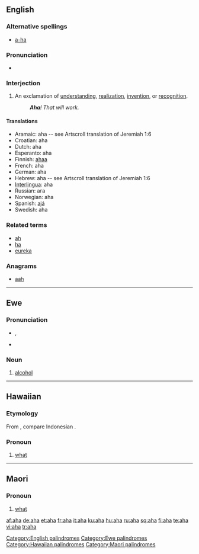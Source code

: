 {{also|AHA}}
==English==

===Alternative spellings===
* [[a-ha]]

===Pronunciation===
* {{audio|en-us-aha.ogg|Audio (US)}}

===Interjection===
{{infl|en|interjection}}

# An exclamation of [[understanding]], [[realization]], [[invention]], or [[recognition]].
#: '''''Aha'''! That will work.''

====Translations====
* Aramaic: aha -- see Artscroll translation of Jeremiah 1:6
* Croatian: aha
* Dutch: aha
* Esperanto: aha
* Finnish: [[ahaa]]
* French: aha
* German: aha
* Hebrew: aha -- see Artscroll translation of Jeremiah 1:6
* [[Interlingua]]: aha
* Russian: ага
* Norwegian: aha
* Spanish: [[ajá]]
* Swedish: aha

===Related terms===
* [[ah]]
* [[ha]]
* [[eureka]]

===Anagrams===
* [[aah]]

[[Category:English palindromes]]

----

==Ewe==

===Pronunciation===
* {{IPA|lang=ee|/æhæ/}}, {{SAMPA|lang=ee|/{h{/}}
* {{audio|ee-aha.ogg|Audio}}

===Noun===
{{infl|ee|noun|plural|ahawo}}

# [[alcohol]]

[[Category:Ewe palindromes]]

----

==Hawaiian==

===Etymology===
From {{proto|Malayo-Polynesian|lang=haw}}, compare Indonesian {{term|apa|lang=id}}.

===Pronoun===
{{haw-pron}}

# [[what]]

[[Category:Hawaiian palindromes]]

----

==Maori==

===Pronoun===
{{infl|mi|pronoun}}

# [[what]]

[[Category:Maori palindromes]]

[[af:aha]]
[[de:aha]]
[[et:aha]]
[[fr:aha]]
[[it:aha]]
[[ku:aha]]
[[hu:aha]]
[[ru:aha]]
[[sq:aha]]
[[fi:aha]]
[[te:aha]]
[[vi:aha]]
[[tr:aha]]